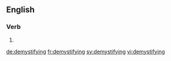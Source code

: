 ==English==

===Verb===
{{head|en|present participle}}

# {{present participle of|demystify|lang=en}}

[[de:demystifying]]
[[fr:demystifying]]
[[sv:demystifying]]
[[vi:demystifying]]
